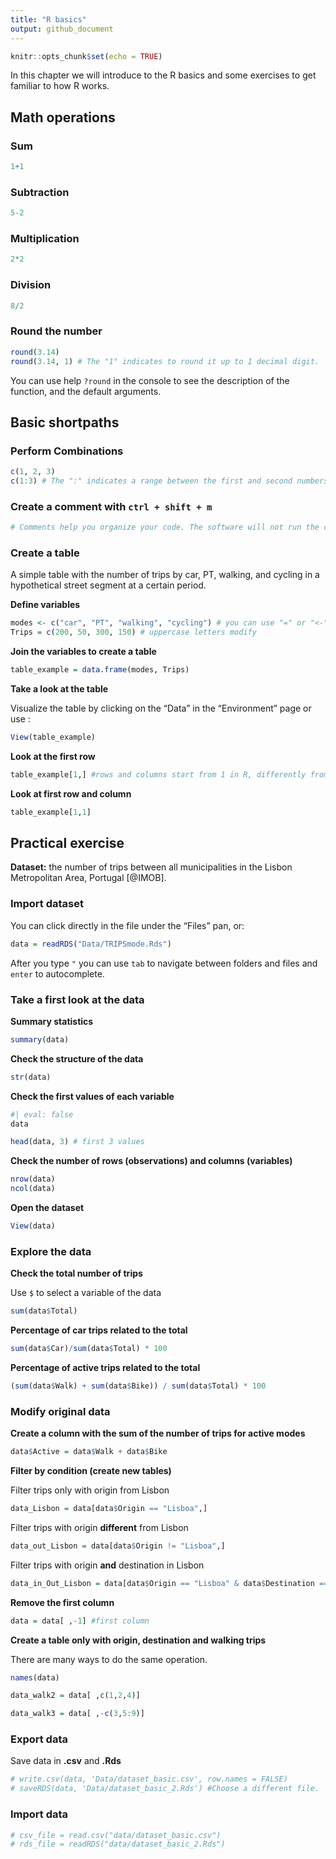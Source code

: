 ```yaml
---
title: "R basics"
output: github_document
---
```


```r
knitr::opts_chunk$set(echo = TRUE)
```

In this chapter we will introduce to the R basics and some exercises to get familiar to how R works.

## Math operations

### Sum

```r
1+1
```

### Subtraction

```r
5-2
```

### Multiplication

```r
2*2
```

### Division

```r
8/2
```

### Round the number

```r
round(3.14)
round(3.14, 1) # The "1" indicates to round it up to 1 decimal digit.
```

You can use help `?round` in the console to see the description of the function, and the default arguments.

## Basic shortpaths

### Perform Combinations

```r
c(1, 2, 3)
c(1:3) # The ":" indicates a range between the first and second numbers. 
```

### Create a comment with `ctrl + shift + m`

```r
# Comments help you organize your code. The software will not run the comment. 
```

### Create a table

A simple table with the number of trips by car, PT, walking, and cycling in a hypothetical street segment at a certain period.

**Define variables**

```r
modes <- c("car", "PT", "walking", "cycling") # you can use "=" or "<-"
Trips = c(200, 50, 300, 150) # uppercase letters modify

```

**Join the variables to create a table**

```r
table_example = data.frame(modes, Trips)
```

**Take a look at the table**

Visualize the table by clicking on the "Data" in the "Environment" page or use :

```r
View(table_example)
```

**Look at the first row**

```r
table_example[1,] #rows and columns start from 1 in R, differently from Python which starts from 0.
```

**Look at first row and column**

```r
table_example[1,1]
```

## Practical exercise

**Dataset:** the number of trips between all municipalities in the Lisbon Metropolitan Area, Portugal [@IMOB].

### Import dataset

You can click directly in the file under the "Files" pan, or:

```r
data = readRDS("Data/TRIPSmode.Rds")
```

After you type `"` you can use `tab` to navigate between folders and files and `enter` to autocomplete.

### Take a first look at the data

**Summary statistics**

```r
summary(data)
```

**Check the structure of the data**

```r
str(data)
```

**Check the first values of each variable**

```r
#| eval: false
data
```

```r
head(data, 3) # first 3 values
```

**Check the number of rows (observations) and columns (variables)**

```r
nrow(data)
ncol(data)
```

**Open the dataset**

```r
View(data)
```

### Explore the data

**Check the total number of trips**

Use `$` to select a variable of the data

```r
sum(data$Total)
```

**Percentage of car trips related to the total**

```r
sum(data$Car)/sum(data$Total) * 100
```

**Percentage of active trips related to the total**

```r
(sum(data$Walk) + sum(data$Bike)) / sum(data$Total) * 100
```

### Modify original data

**Create a column with the sum of the number of trips for active modes**

```r
data$Active = data$Walk + data$Bike
```

**Filter by condition (create new tables)**

Filter trips only with origin from Lisbon

```r
data_Lisbon = data[data$Origin == "Lisboa",]
```

Filter trips with origin **different** from Lisbon

```r
data_out_Lisbon = data[data$Origin != "Lisboa",]
```

Filter trips with origin **and** destination in Lisbon

```r
data_in_Out_Lisbon = data[data$Origin == "Lisboa" & data$Destination == "Lisboa",]
```

**Remove the first column**

```r
data = data[ ,-1] #first column
```

**Create a table only with origin, destination and walking trips**

There are many ways to do the same operation.

```r
names(data)
```

```r
data_walk2 = data[ ,c(1,2,4)]
```

```r
data_walk3 = data[ ,-c(3,5:9)]
```

### Export data

Save data in **.csv** and **.Rds**

```r
# write.csv(data, 'Data/dataset_basic.csv', row.names = FALSE)
# saveRDS(data, 'Data/dataset_basic_2.Rds') #Choose a different file. 
```

### Import data

```r
# csv_file = read.csv("data/dataset_basic.csv")
# rds_file = readRDS("data/dataset_basic_2.Rds")
```

